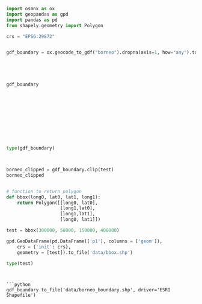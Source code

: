 ```python
import osmnx as ox
import geopandas as gpd
import pandas as pd
from shapely.geometry import Polygon
```


```python

crs = "EPSG:29872"


gdf_boundary = ox.geocode_to_gdf("borneo").dropna(axis=1, how="any").to_crs(crs)





gdf_boundary











type(gdf_boundary)



borneo_clipped = gdf_boundary.clip(test)
borneo_clipped



```




```python
# function to return polygon
def bbox(long0, lat0, lat1, long1):
    return Polygon([[long0, lat0],
                    [long1,lat0],
                    [long1,lat1],
                    [long0, lat1]])

test = bbox(300000, 50000, 150000, 400000)

gpd.GeoDataFrame(pd.DataFrame(['p1'], columns = ['geom']),
    crs = {'init': crs},
    geometry = [test]).to_file('data/bbox.shp')

type(test)
```






























```


```python
gdf_boundary.to_file('data/borneo_boundary.shp', driver='ESRI Shapefile')
```